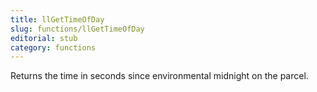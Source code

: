 ```yaml
---
title: llGetTimeOfDay
slug: functions/llGetTimeOfDay
editorial: stub
category: functions
---
```


<LSLFunction
	name="llGetTimeOfDay"
	returnType="float"
/>

Returns the time in seconds since environmental midnight on the parcel.
